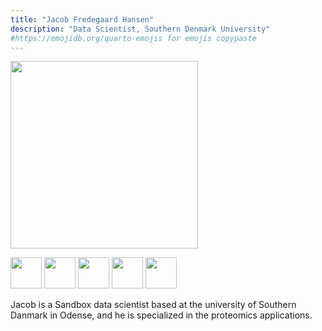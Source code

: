 ---
title: "Jacob Fredegaard Hansen"
description: "Data Scientist, Southern Denmark University"
#https://emojidb.org/quarto-emojis for emojis copypaste
---

![](jaCob.jpg){width=300}


[![](LinkedIN.png){width=50}](https://www.linkedin.com/in/jacobfh)   [![](Github_black.png){width=50}](https://github.com/jacobfh1)   [![](Outlook.png){width=50}](jfredegaard@bmb.sdu.dk?subject=Test)   [![](mapPin.png){width=50}](https://www.sdu.dk/en/forskning/biomedical-ms)   [![](www.png){width=50}](https://jacobfh.com/)   


Jacob is a Sandbox data scientist based at the university of Southern Danmark in Odense, and he is specialized in the proteomics applications. 


